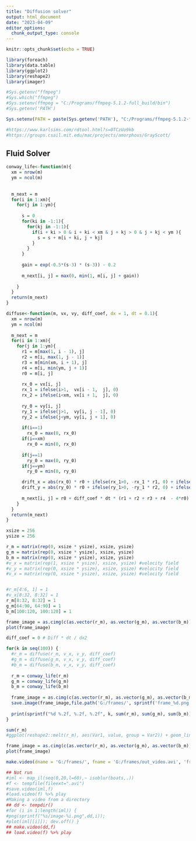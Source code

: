 ---
title: "Diffusion solver"
output: html_document
date: "2023-04-09"
editor_options: 
  chunk_output_type: console
---

```{r setup, include=FALSE}
knitr::opts_chunk$set(echo = TRUE)

library(foreach)
library(data.table)
library(ggplot2)
library(reshape2)
library(imager)

#Sys.getenv("ffmpeg") 
#Sys.which("ffmpeg")
#Sys.setenv(ffmpeg = "C:/Programs/ffmpeg-5.1.2-full_build/bin") 
#Sys.getenv('PATH')

Sys.setenv(PATH = paste(Sys.getenv('PATH'), "C:/Programs/ffmpeg-5.1.2-full_build/bin", sep = ";"))

#https://www.karlsims.com/rdtool.html?s=0TCzUo9kb
#https://groups.csail.mit.edu/mac/projects/amorphous/GrayScott/
```

## Fluid Solver

```{r fluid_solver}

conway_life<-function(m){
  xm = nrow(m)
  ym = ncol(m)
  
  
  m_next = m
  for(i in 1:xm){
    for(j in 1:ym){
      
      s = 0
      for(ki in -1:1){
        for(kj in -1:1){
          if(i + ki > 0 & i + ki < xm & j + kj > 0 & j + kj < ym ){
            s = s + m[i + ki, j + kj]
          }
        }
      }
      
      gain = exp(-0.5*(s-3) * (s-3)) - 0.2
      
      m_next[i, j] = max(0, min(1, m[i, j] + gain)) 
      
    }
  }
  return(m_next)  
}

diffuse<-function(m, vx, vy, diff_coef, dx = 1, dt = 0.1){
  xm = nrow(m)
  ym = ncol(m)
  
  m_next = m
  for(i in 1:xm){
    for(j in 1:ym){
      r1 = m[max(1, i - 1), j]
      r2 = m[i, max(1, j - 1)]
      r3 = m[min(xm, i + 1), j]
      r4 = m[i, min(ym, j + 1)]
      r0 = m[i, j]
      
      rx_0 = vx[i, j]
      rx_1 = ifelse(i>1,  vx[i - 1,  j], 0)
      rx_2 = ifelse(i<xm, vx[i + 1,  j], 0)
      
      ry_0 = vy[i, j]
      ry_1 = ifelse(j>1,  vy[i, j - 1], 0)
      ry_2 = ifelse(j<ym, vy[i, j + 1], 0)
      
      if(i==1)
        rx_0 = max(0, rx_0)
      if(i==xm)
        rx_0 = min(0, rx_0)
      
      if(j==1)
        ry_0 = max(0, ry_0)
      if(j==ym)
        ry_0 = min(0, ry_0)

      drift_x = abs(rx_0) * r0 + ifelse(rx_1>0, -rx_1 * r1, 0) + ifelse(rx_2<0, -rx_2 * r3, 0)
      drift_y = abs(ry_0) * r0 + ifelse(ry_1>0, -ry_1 * r2, 0) + ifelse(ry_2<0, -ry_2 * r4, 0)
      
      m_next[i, j] = r0 + diff_coef * dt * (r1 + r2 + r3 + r4  - 4*r0) / (dx * dx) - dt * (drift_x + drift_y)/dx
    }
  }
  return(m_next)
}

xsize = 256
ysize = 256

r_m = matrix(rep(0, xsize * ysize), xsize, ysize)
g_m = matrix(rep(0, xsize * ysize), xsize, ysize)
b_m = matrix(rep(0, xsize * ysize), xsize, ysize)
#v_x = matrix(rep(1, xsize * ysize), xsize, ysize) #velocity field
#v_y = matrix(rep(0, xsize * ysize), xsize, ysize) #velocity field
#v_x = matrix(rep(0, xsize * ysize), xsize, ysize) #velocity field


#r_m[4:6, 1] = 1
#v_x[8:32, 8:32] = 1
r_m[8:32, 8:32] = 1
g_m[64:90, 64:90] = 1
b_m[100:120, 100:120] = 1

frame_image = as.cimg(c(as.vector(r_m), as.vector(g_m), as.vector(b_m)),x=xsize,y=ysize,cc=3) 
plot(frame_image)

diff_coef = 0 # Diff * dt / dx2

for(k in seq(100)) {
  #r_m = diffuse(r_m, v_x, v_y, diff_coef)
  #g_m = diffuse(g_m, v_x, v_y, diff_coef)
  #b_m = diffuse(b_m, v_x, v_y, diff_coef)
  
  r_m = conway_life(r_m)
  g_m = conway_life(g_m)
  b_m = conway_life(b_m)
  
  frame_image = as.cimg(c(as.vector(r_m), as.vector(g_m), as.vector(b_m)),x=xsize,y=ysize,cc=3) 
  save.image(frame_image,file.path('G:/frames/', sprintf('frame_%d.png',k)))
  
  print(sprintf("%d %.2f, %.2f, %.2f", k, sum(r_m), sum(g_m), sum(b_m)))
}

sum(r_m)
#ggplot(reshape2::melt(r_m), aes(Var1, value, group = Var2)) + geom_line() + geom_point()

frame_image = as.cimg(c(as.vector(r_m), as.vector(g_m), as.vector(b_m)),x=xsize,y=ysize,cc=3) 
plot(frame_image)

make.video(dname = 'G:/frames/', fname = 'G:/frames/out_video.avi', 'frame_%d.png',  verbose = TRUE)

## Not run
#iml <- map_il(seq(0,20,l=60),~ isoblur(boats,.))
#f <- tempfile(fileext=".avi")
#save.video(iml,f)
#load.video(f) %>% play
#Making a video from a directory
## dd <- tempdir()
#for (i in 1:length(iml)) {
#png(sprintf("%s/image-%i.png",dd,i));
#plot(iml[[i]]); dev.off() }
## make.video(dd,f)
## load.video(f) %>% play
```

